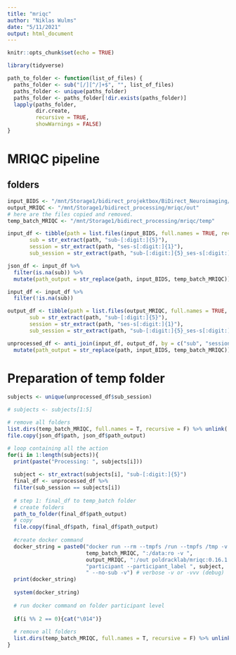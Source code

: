 ```yaml
---
title: "mriqc"
author: "Niklas Wulms"
date: "5/11/2021"
output: html_document
---
```


```r
knitr::opts_chunk$set(echo = TRUE)

library(tidyverse)

path_to_folder <- function(list_of_files) {
  paths_folder <- sub("[/][^/]+$", "", list_of_files)
  paths_folder <- unique(paths_folder)
  paths_folder <- paths_folder[!dir.exists(paths_folder)]
  lapply(paths_folder,
         dir.create,
         recursive = TRUE,
         showWarnings = FALSE)
}
```
# MRIQC pipeline

## folders
```r
input_BIDS <- "/mnt/Storage1/bidirect_projektbox/BiDirect_Neuroimaging/Bidirect_BIDS/bids/sourcedata"
output_MRIQC <- "/mnt/Storage1/bidirect_processing/mriqc/out"
# here are the files copied and removed.
temp_batch_MRIQC <- "/mnt/Storage1/bidirect_processing/mriqc/temp"

```


```r
input_df <- tibble(path = list.files(input_BIDS, full.names = TRUE, recursive = TRUE) %>% str_subset("json|nii"),
       sub = str_extract(path, "sub-[:digit:]{5}"),
       session = str_extract(path, "ses-s[:digit:]{1}"),
       sub_session = str_extract(path, "sub-[:digit:]{5}_ses-s[:digit:]{1}"))

json_df <- input_df %>%
  filter(is.na(sub)) %>%
  mutate(path_output = str_replace(path, input_BIDS, temp_batch_MRIQC))

input_df <- input_df %>%
  filter(!is.na(sub))
```


```r
output_df <- tibble(path = list.files(output_MRIQC, full.names = TRUE, recursive = TRUE) %>% str_subset("html"),
       sub = str_extract(path, "sub-[:digit:]{5}"),
       session = str_extract(path, "ses-s[:digit:]{1}"),
       sub_session = str_extract(path, "sub-[:digit:]{5}_ses-s[:digit:]{1}"))

unprocessed_df <- anti_join(input_df, output_df, by = c("sub", "session", "sub_session")) %>%
  mutate(path_output = str_replace(path, input_BIDS, temp_batch_MRIQC))
```

# Preparation of temp folder


```r
subjects <- unique(unprocessed_df$sub_session)

# subjects <- subjects[1:5]

# remove all folders
list.dirs(temp_batch_MRIQC, full.names = T, recursive = F) %>% unlink(., recursive = TRUE)
file.copy(json_df$path, json_df$path_output)
```


```r
# loop containing all the action
for(i in 1:length(subjects)){
  print(paste("Processing: ", subjects[i]))
  
  subject <- str_extract(subjects[i], "sub-[:digit:]{5}")
  final_df <- unprocessed_df %>%
  filter(sub_session == subjects[i])
  
  # step 1: final_df to temp_batch folder
  # create folders
  path_to_folder(final_df$path_output)
  # copy
  file.copy(final_df$path, final_df$path_output)
  
  #create docker command
  docker_string = paste0("docker run --rm --tmpfs /run --tmpfs /tmp -v ", # --read-only 
                         temp_batch_MRIQC, ":/data:ro -v ",
                         output_MRIQC, ":/out poldracklab/mriqc:0.16.1 /data /out ",
                         "participant --participant_label ", subject, 
                         " --no-sub -v") # verbose -v or -vvv (debug)
  print(docker_string)
  
  system(docker_string)
  
  # run docker command on folder participant level
  
  if(i %% 2 == 0){cat("\014")}
  
  # remove all folders
  list.dirs(temp_batch_MRIQC, full.names = T, recursive = F) %>% unlink(., recursive = TRUE)
}


```



